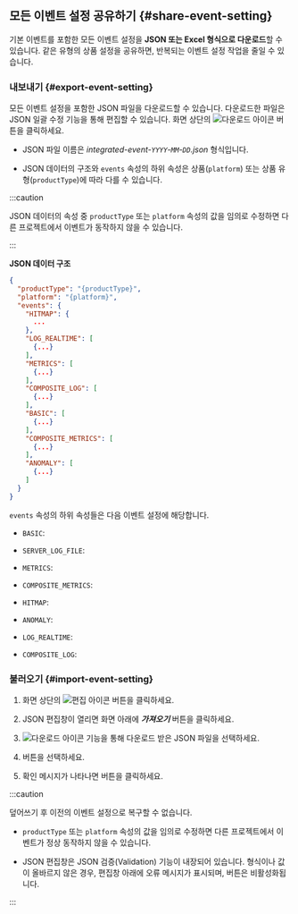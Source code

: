 ## 모든 이벤트 설정 공유하기 {#share-event-setting}

기본 이벤트를 포함한 모든 이벤트 설정을 **JSON 또는 Excel 형식으로 다운로드**할 수 있습니다. 같은 유형의 상품 설정을 공유하면, 반복되는 이벤트 설정 작업을 줄일 수 있습니다.

### 내보내기 {#export-event-setting}

모든 이벤트 설정을 포함한 JSON 파일을 다운로드할 수 있습니다. 다운로드한 파일은 JSON 일괄 수정 기능을 통해 편집할 수 있습니다. 화면 상단의 ![다운로드 아이콘](/img/ico-download.svg) <Cmdname sid="BTN07762" className="uitext" /> 버튼을 클릭하세요.

* JSON 파일 이름은 *integrated-event-`YYYY`-`MM`-`DD`.json* 형식입니다.

* JSON 데이터의 구조와 `events` 속성의 하위 속성은 상품(`platform`) 또는 상품 유형(`productType`)에 따라 다를 수 있습니다.

:::caution

JSON 데이터의 속성 중 `productType` 또는 `platform` 속성의 값을 임의로 수정하면 다른 프로젝트에서 이벤트가 동작하지 않을 수 있습니다.

:::

**JSON 데이터 구조**

```json title="integrated-event"
{
  "productType": "{productType}",
  "platform": "{platform}",
  "events": {
    "HITMAP": {
      ...
    },
    "LOG_REALTIME": [
      {...}
    ],
    "METRICS": [
      {...}
    ],
    "COMPOSITE_LOG": [
      {...}
    ],
    "BASIC": [
      {...}
    ],
    "COMPOSITE_METRICS": [
      {...}
    ],
    "ANOMALY": [
      {...}
    ]
  }
}
```

`events` 속성의 하위 속성들은 다음 이벤트 설정에 해당합니다.

* `BASIC`: <Cmdname sid="default" className="uitext" />

<InDoc product="server">

* `SERVER_LOG_FILE`: <Cmdname sid="sm_log_event_tab" className="uitext" />

</InDoc>

<InDoc product="server">

</InDoc>

* `METRICS`: <Cmdname sid="metrics" className="uitext" />

<Xclude product="npm">

* `COMPOSITE_METRICS`: <Cmdname sid="composite_metrics" className="uitext" />

</Xclude>

<InDoc product="java,php,python,nodejs,golang,dotnet,kubernetes">

* `HITMAP`: <Cmdname sid="hitmap_pattern" className="uitext" />

</InDoc>

<Xclude product="browser,npm">

* `ANOMALY`: <Cmdname sid="anomaly_detection" className="uitext" />

* `LOG_REALTIME`: <Cmdname sid="realtime_log_event" className="uitext" />

* `COMPOSITE_LOG`: <Cmdname sid="composite_log_event" className="uitext" />

</Xclude>

### 불러오기 {#import-event-setting}

1. 화면 상단의 ![편집 아이콘](/img/ico-edit.svg) <Cmdname sid="BTN07761" className="uitext" /> 버튼을 클릭하세요.

1. JSON 편집창이 열리면 화면 아래에 ***가져오기*** 버튼을 클릭하세요.

1. ![다운로드 아이콘](/img/ico-download.svg) <Cmdname sid="BTN07762" className="uitext" /> 기능을 통해 다운로드 받은 JSON 파일을 선택하세요.

1. <Cmdname sid="overwrite" className="uitext" /> 버튼을 선택하세요.

1. 확인 메시지가 나타나면 <Cmdname sid="overwrite" className="uitext" /> 버튼을 클릭하세요.

:::caution

덮어쓰기 후 이전의 이벤트 설정으로 복구할 수 없습니다.

- `productType` 또는 `platform` 속성의 값을 임의로 수정하면 다른 프로젝트에서 이벤트가 정상 동작하지 않을 수 있습니다.

- JSON 편집창은 JSON 검증(Validation) 기능이 내장되어 있습니다. 형식이나 값이 올바르지 않은 경우, 편집창 아래에 오류 메시지가 표시되며, <Cmdname sid="overwrite" className="uitext" /> 버튼은 비활성화됩니다.

  <ImgLang img='event-config-v2-all-events-json-validate.png' />

:::